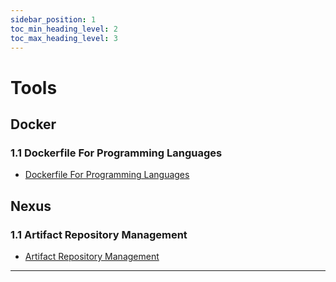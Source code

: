 ```yaml
---
sidebar_position: 1
toc_min_heading_level: 2
toc_max_heading_level: 3
---
```


# Tools

## Docker

### 1.1 Dockerfile For Programming Languages
- [Dockerfile For Programming Languages](/docs/ops/tools/docker/1-1-tool-docker-for-programming-languages)

## Nexus

### 1.1 Artifact Repository Management
- [Artifact Repository Management](/docs/ops/tools/nexus/1-1-tool-nexus)

---


